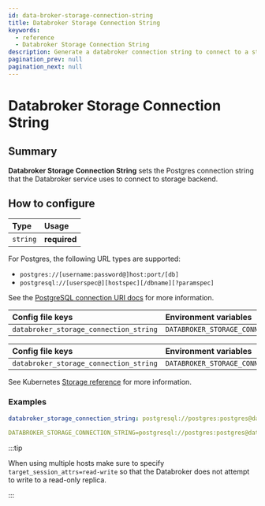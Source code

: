 ```yaml
---
id: data-broker-storage-connection-string
title: Databroker Storage Connection String
keywords:
  - reference
  - Databroker Storage Connection String
description: Generate a databroker connection string to connect to a storage backend.
pagination_prev: null
pagination_next: null
---
```



# Databroker Storage Connection String

## Summary

**Databroker Storage Connection String** sets the Postgres connection string that the Databroker service uses to connect to storage backend.

## How to configure

| **Type** | **Usage**    |
| :------- | :----------- |
| `string` | **required** |

For Postgres, the following URL types are supported:

- `postgres://[username:password@]host:port/[db]`
- `postgresql://[userspec@][hostspec][/dbname][?paramspec]`

See the [PostgreSQL connection URI docs](https://www.postgresql.org/docs/current/libpq-connect.html#LIBPQ-CONNSTRING) for more information.

<Tabs>
<TabItem value="Core" label="Core">

| **Config file keys** | **Environment variables** |
| :-- | :-- |
| `databroker_storage_connection_string` | `DATABROKER_STORAGE_CONNECTION_STRING` |

</TabItem>
<TabItem value="Enterprise" label="Enterprise">

| **Config file keys** | **Environment variables** |
| :-- | :-- |
| `databroker_storage_connection_string` | `DATABROKER_STORAGE_CONNECTION_STRING` |

</TabItem>
<TabItem value="Kubernetes" label="Kubernetes">

See Kubernetes [Storage reference](/docs/deploying/k8s/reference#storage) for more information.

</TabItem>
</Tabs>

### Examples

```yaml
databroker_storage_connection_string: postgresql://postgres:postgres@database/postgres?sslmode=disable

DATABROKER_STORAGE_CONNECTION_STRING=postgresql://postgres:postgres@database/postgres?sslmode=disable
```

:::tip

When using multiple hosts make sure to specify `target_session_attrs=read-write` so that the Databroker does not attempt to write to a read-only replica.

:::
